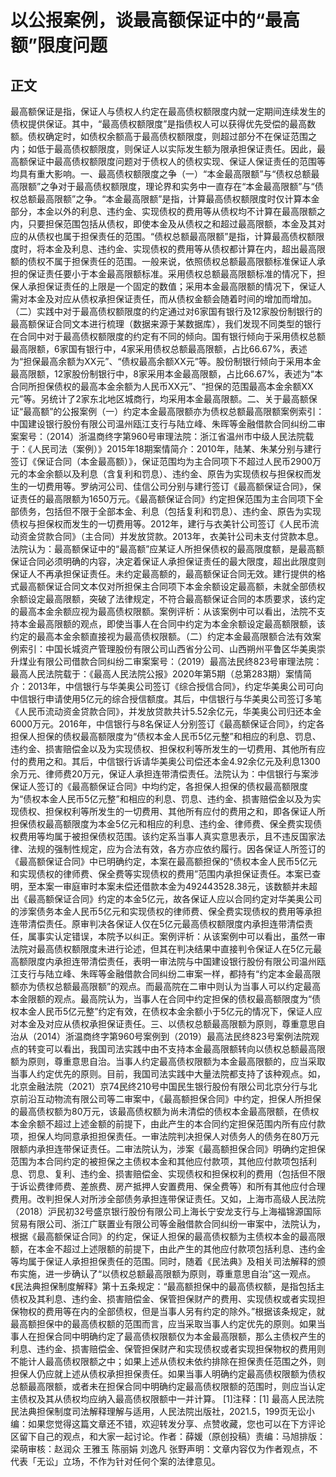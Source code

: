 # 以公报案例，谈最高额保证中的“最高额”限度问题
## 正文
最高额保证是指，保证人与债权人约定在最高债权额限度内就一定期间连续发生的债权提供保证。其中，“最高债权额限度”是指债权人可以获得优先受偿的最高数额。债权确定时，如债权余额高于最高债权额限度，则超过部分不在保证范围之内；如低于最高债权额限度，则保证人以实际发生额为限承担保证责任。因此，最高额保证中最高债权额限度问题对于债权人的债权实现、保证人保证责任的范围等均具有重大影响。一、最高债权额限度之争（一）“本金最高限额”与“债权总额最高限额”之争对于最高债权额限度，理论界和实务中一直存在“本金最高限额”与“债权总额最高限额”之争。“本金最高限额”是指，计算最高债权额限度时仅计算本金部分，本金以外的利息、违约金、实现债权的费用等从债权均不计算在最高限额之内，只要担保范围包括从债权，即使本金及从债权之和超过最高限额，本金及其对应的从债权也属于担保责任的范围。“债权总额最高限额”是指，计算最高债权额限度时，将本金及利息、违约金、实现债权的费用等从债权都计算在内，超出最高限额的债权不属于担保责任的范围。一般来说，依照债权总额最高限额标准保证人承担的保证责任要小于本金最高限额标准。采用债权总额最高限额标准的情况下，担保人承担保证责任的上限是一个固定的数值；采用本金最高限额的情况下，保证人需对本金及对应从债权承担保证责任，而从债权金额会随着时间的增加而增加。（二）实践中对于最高债权额限度的约定通过对6家国有银行及12家股份制银行的最高额保证合同文本进行梳理（数据来源于某数据库），我们发现不同类型的银行在合同中对于最高债权额限度的约定有不同的倾向。国有银行倾向于采用债权总额最高限额，6家国有银行中，4家采用债权总额最高限额，占比66.67%，表述为“担保最高余额为XX元”、“债权最高余额XX元”等。股份制银行倾向于采用本金最高限额，12家股份制银行中，8家采用本金最高限额，占比66.67%，表述为“本合同所担保债权的最高本金余额为人民币XX元”、“担保的范围最高本金余额XX元”等。另统计了2家东北地区城商行，均采用本金最高限额。二、关于最高额保证“最高额”的公报案例（一）约定本金最高限额亦为债权总额最高限额案例索引：中国建设银行股份有限公司温州瓯江支行与陆立峰、朱晖等金融借款合同纠纷二审案案号：（2014）浙温商终字第960号审理法院：浙江省温州市中级人民法院载于：《人民司法（案例）》2015年18期案情简介：2010年，陆某、朱某分别与建行签订《保证合同（本金最高额）》，保证范围均为主合同项下不超过人民币2900万元的本金余额以及利息（含复利和罚息）、违约金、原告为实现债权与担保权而发生的一切费用等。罗纳河公司、佳信公司分别与建行签订《最高额保证合同》，保证责任的最高限额为1650万元。《最高额保证合同》约定担保范围为主合同项下全部债务，包括但不限于全部本金、利息（包括复利和罚息）、违约金、原告为实现债权与担保权而发生的一切费用等。2012年，建行与衣美针公司签订《人民币流动资金贷款合同》（主合同）并发放贷款。2013年，衣美针公司未支付贷款本息。法院认为：最高额保证中的“最高额”应某证人所担保债权的最高限度额，是最高额保证合同必须明确的内容，决定着保证人承担保证责任的最大限度，超出此限度则保证人不再承担保证责任。未约定最高额的，最高额保证合同无效。建行提供的格式最高额保证合同文本仅对所担保主合同项下本金余额设定最高额，未就全部债权余额设定最高限额，突破了法律规定，不符合最高额保证合同的本质要求，该约定的最高本金余额应视为最高债权限额。案例评析：从该案例中可以看出，法院不支持本金最高限额的观点，即使当事人在合同中约定为本金余额设定最高额限额，该约定的最高本金余额直接视为最高债权限额。（二）约定本金最高限额合法有效案例索引：中国长城资产管理股份有限公司山西省分公司、山西朔州平鲁区华美奥崇升煤业有限公司借款合同纠纷二审案案号：（2019）最高法民终823号审理法院：最高人民法院载于：《最高人民法院公报》2020年第5期（总第283期）案情简介：2013年，中信银行与华美奥公司签订《综合授信合同》，约定华美奥公司可向中信银行申请使用5亿元的综合授信额度。其后，中信银行与华美奥公司签订多笔《人民币流动资金贷款合同》，并发放贷款共计5.52余亿元，华美奥公司归还本金6000万元。2016年，中信银行与8名保证人分别签订《最高额保证合同》，约定各担保人担保的债权最高额限度为“债权本金人民币5亿元整”和相应的利息、罚息、违约金、损害赔偿金以及为实现债权、担保权利等所发生的一切费用、其他所有应付的费用之和。其后，中信银行诉请华美奥公司偿还本金4.92余亿元及利息1300余万元、律师费20万元，保证人承担连带清偿责任。法院认为：中信银行与案涉保证人签订的《最高额保证合同》中均约定，各担保人担保的债权最高额限度为“债权本金人民币5亿元整”和相应的利息、罚息、违约金、损害赔偿金以及为实现债权、担保权利等所发生的一切费用、其他所有应付的费用之和，即各保证人所担保债权最高额限度为本金5亿元和相应的利息、违约金、律师费、保全费实现债权费用等均属于被担保债权范围。该约定系当事人真实意思表示，且不违反国家法律、法规的强制性规定，应为合法有效，各方亦应依约履行。因各保证人所签订的《最高额保证合同》中已明确约定，本案在最高额担保的“债权本金人民币5亿元和实现债权的律师费、保全费等实现债权的费用”范围内承担保证责任。本案已查明，至本案一审庭审时本案未偿还借款本金为492443528.38元，该数额并未超出《最高额保证合同》约定的本金5亿元，故各保证人应以合同约定对华美奥公司的涉案债务本金人民币5亿元和实现债权的律师费、保全费实现债权的费用等承担连带清偿责任。原审判决各保证人仅在5亿元最高债权额限度内承担连带清偿责任，属事实认定错误，本院予以纠正。案例评析：从该案例中可以看出，虽然一审法院对最高债权额限度未进行论述，但其在判决结果中直接判令保证人在5亿元最高额限度内承担连带清偿责任，表明一审法院与中国建设银行股份有限公司温州瓯江支行与陆立峰、朱晖等金融借款合同纠纷二审案一样，都持有“约定本金最高限额亦为债权总额最高限额”的观点。而最高院在二审中则认为当事人可以约定最高本金限额的观点。最高院认为，当事人在合同中约定担保的债权最高额限度为“债权本金人民币5亿元整”约定有效，在债权本金余额小于5亿元的情况下，保证人应对本金及对应从债权承担保证责任。三、以债权总额最高限额为原则，尊重意思自治从（2014）浙温商终字第960号案例到（2019）最高法民终823号案例法院观点的转变可以看出，我国司法实践中由不支持本金最高限额转向以债权总额最高限额为原则，尊重意思自治。当事人约定最高债权限额为本金最高限额的，应当采取当事人约定优先的原则。目前，我国司法实践中大量法院都支持了该种观点。如，北京金融法院（2021）京74民终210号中国民生银行股份有限公司北京分行与北京前沿互动物流有限公司等二审案中，《最高额担保合同》中约定，担保人所担保的最高债权额为80万元，该最高债权额为尚未清偿的债权本金最高限额，在债权本金余额不超过上述金额的前提下，由此产生的本合同约定担保范围内所有应付款项，担保人均同意承担担保责任。一审法院判决担保人对债务人的债务在80万元限额内承担连带保证责任。二审法院认为，涉案《最高额担保合同》明确约定担保范围为本合同约定的被担保之主债权本金和其他应付款项，其他应付款项包括利息、罚息、复利、违约金、损害赔偿金、实现债权和担保权利的费用（包括但不限于诉讼费律师费、差旅费、房产抵押人安置费用、保全费等）和所有其他应付合理费用。改判担保人对所涉全部债务承担连带保证责任。又如，上海市高级人民法院（2018）沪民初32号盛京银行股份有限公司上海长宁安龙支行与上海福锦源国际贸易有限公司、浙江广联置业有限公司等金融借款合同纠纷一审案中，法院认为，根据《最高额保证合同》的约定，保证人担保的最高债权额为主债权本金的最高限额，在本金不超过上述限额的前提下，由此产生的其他应付款项包括利息、违约金等均属于保证人承担担保责任的范围。同时，随着《民法典》及相关司法解释的颁布实施，进一步确认了“以债权总额最高限额为原则，尊重意思自治”这一观点。《民法典担保制度解释》第十五条规定：“最高额担保中的最高债权额，是指包括主债权及其利息、违约金、损害赔偿金、保管担保财产的费用、实现债权或者实现担保物权的费用等在内的全部债权，但是当事人另有约定的除外。”根据该条规定，就最高额担保中的最高债权额的范围而言，应当采取当事人约定优先的原则。如果当事人在担保合同中明确约定了最高债权限额仅为本金最高限额，那么主债权产生的利息、违约金、损害赔偿金、保管担保财产和实现债权或者实现担保物权的费用则不能计人最高债权限额之中；如果上述从债权未依约排除在担保责任范围之外，则担保人仍应就上述从债权承担担保责任。如果当事人明确约定最高债权限额为债权总额最高限额，或者未在担保合同中明确约定最高债权限额的范围时，则应当认定主债权及其从债权均应纳入最高债权限额中一并计算。 [1]注释：[1] 最高人民法院民法典担保制度司法解释理解与适用，人民法院出版社，2021.5，199页无讼小编：如果您觉得这篇文章还不错，欢迎转发分享、点赞收藏，您也可以在下方评论区留下自己的观点，和大家一起讨论。作者：薛媛（原创投稿）责编：马旭排版：梁萌审核：赵润众 王雅玉 陈丽娟 刘逸凡 张野声明：文章内容仅为作者观点，不代表「无讼」立场，不作为针对任何个案的法律意见。